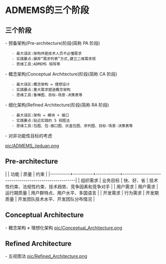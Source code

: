 = ADMEMS的三个阶段 =

== 三个阶段 ==
- 预备架构(Pre-architecture)阶段(简称 PA 阶段)
    - 最大误区:架构师是技术人员不必懂需求
    - 实践要点:摒弃“需求列表”方式,建立二维需求观
    - 思维工具:ADMEMS 矩阵等
- 概念架构(Conceptual Architecture)阶段(简称 CA 阶段)
    - 最大误区:概念架构 = 理想设计
    - 实践要点:重大需求塑造概念架构
    - 思维工具:鲁棒图、目标-场景-决策表等
- 细化架构(Refined Architecture)阶段(简称 RA 阶段)
    - 最大误区:架构 = 模块 + 接口
    - 实践要点:贴近实践的 5 视图法
    - 思维工具:包图、包-接口图、灰盒包图、序列图、目标-场景-决策表等
- 对非功能性目标的考虑

[[pic/ADMEMS_jieduan.png]]

== Pre-architecture ==
|          | 功能     | 质量       | 约束                                                 |
|----------+----------+------------+------------------------------------------------------|
| 组织需求 | 业务目标 | 快、好、省 | 技术性约束、法规性约束、技术趋势、竞争因素和竞争对手 |
| 用户需求 | 用户需求 | 运行期质量 | 用户群特点、用户水平、多国语言                       |
| 开发需求 | 行为需求 | 开发期质量 | 开发团队技术水平、开发团队分布情况                   |

== Conceptual Architecture ==
- 概念架构 ≠ 理想化架构
[[pic/Conceptual_Architecture.png]]

== Refined Architecture ==
- 五视图法
[[pic/Refined_Architecture.png]]
